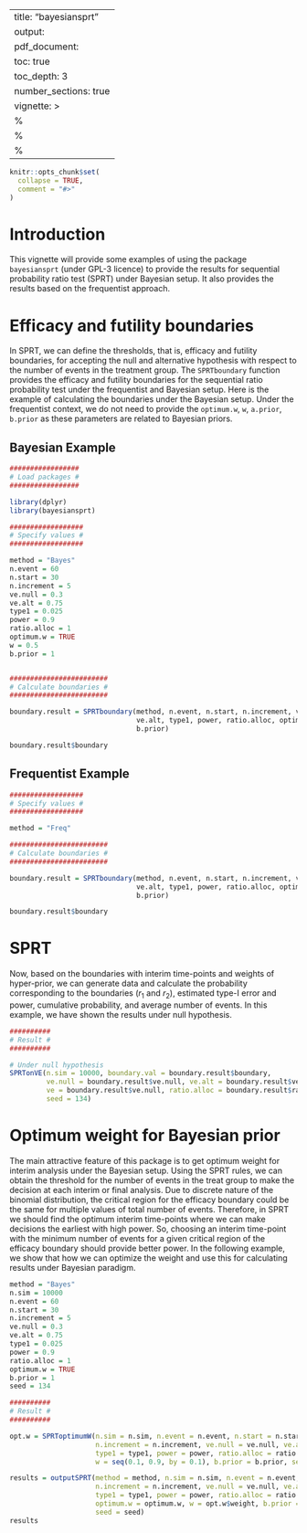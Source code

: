 <!-- Copyright (C) 2021 Merck Sharp & Dohme Corp. a subsidiary of Merck & Co., Inc., Kenilworth, NJ, USA.

 This file is part of bayesiansprt.

     bayesiansprt is free software: you can redistribute it and/or modify
     it under the terms of the GNU General Public License as published by
     the Free Software Foundation, either version 3 of the License, or
     (at your option) any later version.

     bayesiansprt is distributed in the hope that it will be useful,
     but WITHOUT ANY WARRANTY; without even the implied warranty of
     MERCHANTABILITY or FITNESS FOR A PARTICULAR PURPOSE.  See the
     GNU General Public License for more details.

     You should have received a copy of the GNU General Public License
     along with bayesiansprt.  If not, see <https://www.gnu.org/licenses/>. -->
     
---
title: "bayesiansprt"
output: 
  pdf_document:
    toc: true
    toc_depth: 3
    number_sections: true
vignette: >
  %\VignetteIndexEntry{bayesiansprt}
  %\VignetteEngine{knitr::rmarkdown}
  %\VignetteEncoding{UTF-8}
---

```r
knitr::opts_chunk$set(
  collapse = TRUE,
  comment = "#>"
)
```

# Introduction
This vignette will provide some examples of using the package `bayesiansprt` (under GPL-3 licence) to provide the results for sequential probability ratio test (SPRT) under Bayesian setup. It also provides the results based on the frequentist approach.

# Efficacy and futility boundaries
In SPRT, we can define the thresholds, that is, efficacy and futility boundaries, for accepting the null and alternative hypothesis with respect to the number of events in the treatment group. The `SPRTboundary` function provides the efficacy and futility boundaries for the sequential ratio probability test under the frequentist and Bayesian setup. Here is the example of calculating the boundaries under the Bayesian setup. Under the frequentist context, we do not need to provide the `optimum.w`, `w`, `a.prior`, `b.prior` as these parameters are related to Bayesian priors.

## Bayesian Example
```r
#################
# Load packages #
#################

library(dplyr)
library(bayesiansprt)

##################
# Specify values #
##################

method = "Bayes"
n.event = 60
n.start = 30
n.increment = 5
ve.null = 0.3
ve.alt = 0.75
type1 = 0.025
power = 0.9
ratio.alloc = 1
optimum.w = TRUE
w = 0.5
b.prior = 1


########################
# Calculate boundaries #
########################

boundary.result = SPRTboundary(method, n.event, n.start, n.increment, ve.null, 
                               ve.alt, type1, power, ratio.alloc, optimum.w, w, 
                               b.prior)

boundary.result$boundary
```

## Frequentist Example
```r
##################
# Specify values #
##################

method = "Freq"

########################
# Calculate boundaries #
########################

boundary.result = SPRTboundary(method, n.event, n.start, n.increment, ve.null, 
                               ve.alt, type1, power, ratio.alloc, optimum.w, w, 
                               b.prior)

boundary.result$boundary
```

# SPRT 
Now, based on the boundaries with interim time-points and weights of hyper-prior, we can generate data and calculate the probability corresponding to the boundaries ($r_1$ and $r_2$), estimated type-I error and power, cumulative probability, and average number of
events. In this example, we have shown the results under null hypothesis.

```r
##########
# Result #
##########

# Under null hypothesis
SPRTonVE(n.sim = 10000, boundary.val = boundary.result$boundary,
         ve.null = boundary.result$ve.null, ve.alt = boundary.result$ve.alt, 
         ve = boundary.result$ve.null, ratio.alloc = boundary.result$ratio.alloc,
         seed = 134)
```

# Optimum weight for Bayesian prior
The main attractive feature of this package is to get optimum weight for interim analysis under the Bayesian setup. Using the SPRT rules, we can obtain the threshold for the number of events in the treat group to make the decision at each interim or final analysis. Due to discrete nature of the binomial distribution, the critical region for the efficacy boundary could be the same for multiple values of total number of events. Therefore, in SPRT we should find the optimum interim time-points where we can make decisions the earliest with high power. So, choosing an interim time-point with the minimum number of events for a given critical region of the efficacy boundary should provide better power. In the following example, we show that how we can optimize the weight and use this for calculating results under Bayesian paradigm.

```r

method = "Bayes"
n.sim = 10000
n.event = 60
n.start = 30
n.increment = 5
ve.null = 0.3
ve.alt = 0.75
type1 = 0.025
power = 0.9
ratio.alloc = 1
optimum.w = TRUE
b.prior = 1
seed = 134

##########
# Result #
##########

opt.w = SPRToptimumW(n.sim = n.sim, n.event = n.event, n.start = n.start,
                     n.increment = n.increment, ve.null = ve.null, ve.alt = ve.alt,
                     type1 = type1, power = power, ratio.alloc = ratio.alloc,
                     w = seq(0.1, 0.9, by = 0.1), b.prior = b.prior, seed = seed)

results = outputSPRT(method = method, n.sim = n.sim, n.event = n.event, n.start = n.start,
                     n.increment = n.increment, ve.null = ve.null, ve.alt = ve.alt,
                     type1 = type1, power = power, ratio.alloc = ratio.alloc,
                     optimum.w = optimum.w, w = opt.w$weight, b.prior = b.prior, 
                     seed = seed)
results

```
